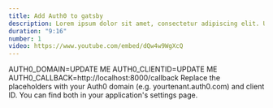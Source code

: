```yaml
---
title: Add Auth0 to gatsby
description: Lorem ipsum dolor sit amet, consectetur adipiscing elit. Ut eleifend nibh vel blandit interdum.
duration: "9:16"
number: 1
video: https://www.youtube.com/embed/dQw4w9WgXcQ
---
```


AUTH0_DOMAIN=UPDATE ME
AUTH0_CLIENTID=UPDATE ME
AUTH0_CALLBACK=http://localhost:8000/callback
Replace the placeholders with your Auth0 domain (e.g. yourtenant.auth0.com) and client ID.
You can find both in your application's settings page.
